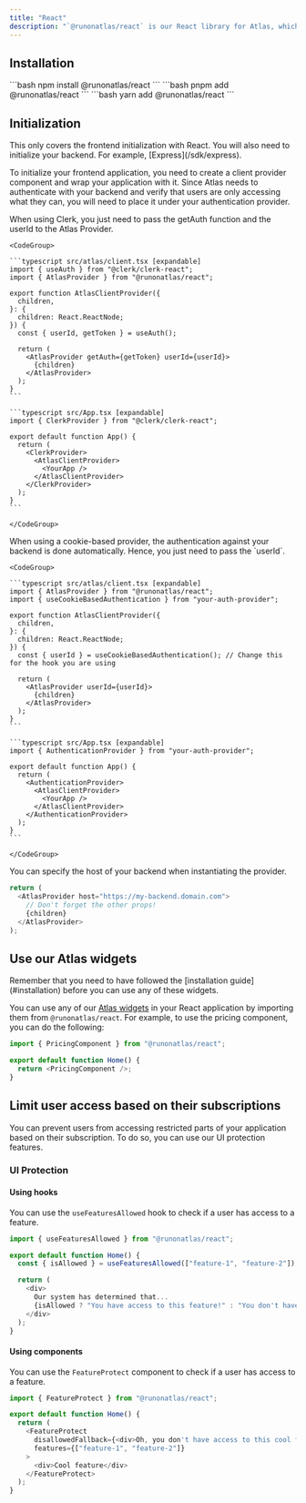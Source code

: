 ```yaml
---
title: "React"
description: "`@runonatlas/react` is our React library for Atlas, which provides all the components and hooks you need."
---
```


## Installation

<Tabs>
  <Tab title="npm">
  ```bash
  npm install @runonatlas/react
  ```
  </Tab>
  <Tab title="pnpm">
  ```bash
  pnpm add @runonatlas/react
  ```
  </Tab>
  <Tab title="yarn">
  ```bash
  yarn add @runonatlas/react
  ```
  </Tab>
</Tabs>

## Initialization

<Warning>
This only covers the frontend initialization with React. You will also need to initialize your backend. For example, [Express](/sdk/express).
</Warning>

To initialize your frontend application, you need to create a client provider component and wrap your application with it. Since Atlas needs to authenticate with your backend and verify that users are only accessing what they can, you will need to place it under your authentication provider.

<Tabs>
  <Tab title="Using Clerk">
    When using Clerk, you just need to pass the getAuth function and the userId to the Atlas Provider.

    <CodeGroup>

    ```typescript src/atlas/client.tsx [expandable]
    import { useAuth } from "@clerk/clerk-react";
    import { AtlasProvider } from "@runonatlas/react";

    export function AtlasClientProvider({
      children,
    }: {
      children: React.ReactNode;
    }) {
      const { userId, getToken } = useAuth();

      return (
        <AtlasProvider getAuth={getToken} userId={userId}>
          {children}
        </AtlasProvider>
      );
    }
    ```

    ```typescript src/App.tsx [expandable]
    import { ClerkProvider } from "@clerk/clerk-react";

    export default function App() {
      return (
        <ClerkProvider>
          <AtlasClientProvider>
            <YourApp />
          </AtlasClientProvider>
        </ClerkProvider>
      );
    }
    ```

    </CodeGroup>

  </Tab>
  <Tab title="Using a cookie-based provider">
    When using a cookie-based provider, the authentication against your backend is done automatically. Hence, you just need to pass the `userId`.

    <CodeGroup>

    ```typescript src/atlas/client.tsx [expandable]
    import { AtlasProvider } from "@runonatlas/react";
    import { useCookieBasedAuthentication } from "your-auth-provider";

    export function AtlasClientProvider({
      children,
    }: {
      children: React.ReactNode;
    }) {
      const { userId } = useCookieBasedAuthentication(); // Change this for the hook you are using

      return (
        <AtlasProvider userId={userId}>
          {children}
        </AtlasProvider>
      );
    }
    ```

    ```typescript src/App.tsx [expandable]
    import { AuthenticationProvider } from "your-auth-provider";

    export default function App() {
      return (
        <AuthenticationProvider>
          <AtlasClientProvider>
            <YourApp />
          </AtlasClientProvider>
        </AuthenticationProvider>
      );
    }
    ```

    </CodeGroup>

  </Tab>
</Tabs>

<Accordion title="Using a different host for your backend?" icon="server">
  You can specify the host of your backend when instantiating the provider.

```typescript
return (
  <AtlasProvider host="https://my-backend.domain.com">
    // Don't forget the other props!
    {children}
  </AtlasProvider>
);
```

</Accordion>

## Use our Atlas widgets

<Warning>
  Remember that you need to have followed the [installation guide](#installation) before you can use any of these widgets.
</Warning>

You can use any of our [Atlas widgets](https://atlas.runo.com/docs/widgets) in your React application by importing them from `@runonatlas/react`.
For example, to use the pricing component, you can do the following:

```typescript
import { PricingComponent } from "@runonatlas/react";

export default function Home() {
  return <PricingComponent />;
}
```

## Limit user access based on their subscriptions

You can prevent users from accessing restricted parts of your application based on their subscription. To do so, you can use our UI protection features.

### UI Protection

#### Using hooks

You can use the `useFeaturesAllowed` hook to check if a user has access to a feature.

```typescript
import { useFeaturesAllowed } from "@runonatlas/react";

export default function Home() {
  const { isAllowed } = useFeaturesAllowed(["feature-1", "feature-2"]);

  return (
    <div>
      Our system has determined that...
      {isAllowed ? "You have access to this feature!" : "You don't have access to this feature. Please upgrade your subscription!"}
    </div>
  );
}
```

#### Using components

You can use the `FeatureProtect` component to check if a user has access to a feature.

```typescript
import { FeatureProtect } from "@runonatlas/react";

export default function Home() {
  return (
    <FeatureProtect
      disallowedFallback={<div>Oh, you don't have access to this cool feature. Upgrade now!</div>}
      features={["feature-1", "feature-2"]}
    >
      <div>Cool feature</div>
    </FeatureProtect>
  );
}
```

